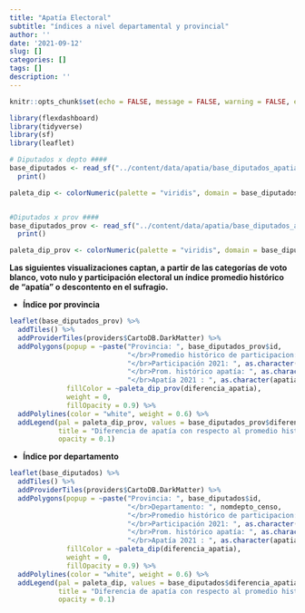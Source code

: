 ```yaml
---
title: "Apatía Electoral"
subtitle: "índices a nivel departamental y provincial"
author: ''
date: '2021-09-12'
slug: []
categories: []
tags: []
description: ''
---
```


```r
knitr::opts_chunk$set(echo = FALSE, message = FALSE, warning = FALSE, error = FALSE)

library(flexdashboard)
library(tidyverse)
library(sf)
library(leaflet)

# Diputados x depto ####
base_diputados <- read_sf("../content/data/apatia/base_diputados_apatia.geojson") %>%
  print()

paleta_dip <- colorNumeric(palette = "viridis", domain = base_diputados$diferencia_apatia, reverse = T)


#Diputados x prov ####
base_diputados_prov <- read_sf("../content/data/apatia/base_diputados_apatiaProv.geojson") %>%
  print()

paleta_dip_prov <- colorNumeric(palette = "viridis", domain = base_diputados_prov$diferencia_apatia, reverse = T)
```

**Las siguientes visualizaciones captan, a partir de las categorías de voto blanco, voto nulo y participación electoral un índice promedio histórico de "apatía" o descontento en el sufragio.**

-   **Índice por provincia**

```r
leaflet(base_diputados_prov) %>%
  addTiles() %>%
  addProviderTiles(providers$CartoDB.DarkMatter) %>%
  addPolygons(popup = ~paste("Provincia: ", base_diputados_prov$id,
                             "</br>Promedio histórico de participacion: ", as.character(promedio_participacion),
                             "</br>Participación 2021: ", as.character(participacion),
                             "</br>Prom. histórico apatía: ", as.character(promedio_apatia),
                             "</br>Apatía 2021 : ", as.character(apatia)),
              fillColor = ~paleta_dip_prov(diferencia_apatia),
              weight = 0,
              fillOpacity = 0.9) %>%
  addPolylines(color = "white", weight = 0.6) %>%
  addLegend(pal = paleta_dip_prov, values = base_diputados_prov$diferencia_apatia,
            title = "Diferencia de apatía con respecto al promedio histórico",
            opacity = 0.1)

```

-   **Índice por departamento**

```r
leaflet(base_diputados) %>%
  addTiles() %>%
  addProviderTiles(providers$CartoDB.DarkMatter) %>%
  addPolygons(popup = ~paste("Provincia: ", base_diputados$id,
                             "</br>Departamento: ", nomdepto_censo,
                             "</br>Promedio histórico de participacion: ", as.character(promedio_participacion),
                             "</br>Participación 2021: ", as.character(participacion),
                             "</br>Prom. histórico apatía: ", as.character(promedio_apatia),
                             "</br>Apatía 2021 : ", as.character(apatia)),
              fillColor = ~paleta_dip(diferencia_apatia),
              weight = 0,
              fillOpacity = 0.9) %>%
  addPolylines(color = "white", weight = 0.6) %>%
  addLegend(pal = paleta_dip, values = base_diputados$diferencia_apatia,
            title = "Diferencia de apatía con respecto al promedio histórico",
            opacity = 0.1)
```
